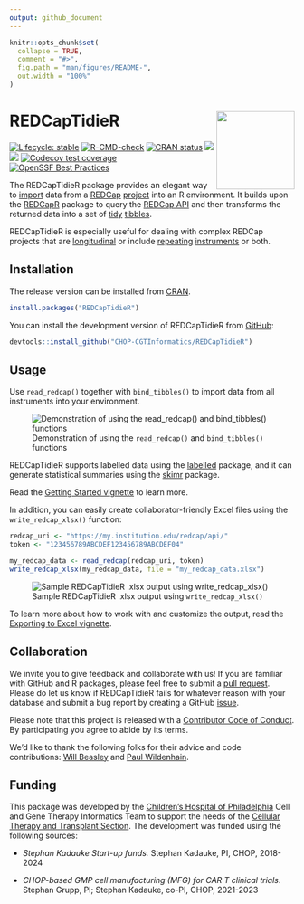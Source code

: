 ```yaml
---
output: github_document
---
```


<!-- README.md is generated from README.Rmd. Please edit that file -->

```r
knitr::opts_chunk$set(
  collapse = TRUE,
  comment = "#>",
  fig.path = "man/figures/README-",
  out.width = "100%"
)
```

# REDCapTidieR <a href="https://chop-cgtinformatics.github.io/REDCapTidieR/"><img src="man/figures/logo.png" align="right" height="138" /></a>

<!-- badges: start -->
[![Lifecycle: stable](https://img.shields.io/badge/lifecycle-stable-greeen.svg)](https://lifecycle.r-lib.org/articles/stages.html#stable)
 [![R-CMD-check](https://github.com/CHOP-CGTInformatics/REDCapTidieR/actions/workflows/R-CMD-check.yaml/badge.svg)](https://github.com/CHOP-CGTInformatics/REDCapTidieR/actions/workflows/R-CMD-check.yaml)
[![CRAN status](https://www.r-pkg.org/badges/version/REDCapTidieR)](https://CRAN.R-project.org/package=REDCapTidieR)
[![](https://cranlogs.r-pkg.org/badges/REDCapTidieR)](https://cran.r-project.org/package=REDCapTidieR)
[![](https://cranlogs.r-pkg.org/badges/grand-total/REDCapTidieR)](https://cran.r-project.org/package=REDCapTidieR)
[![Codecov test coverage](https://codecov.io/gh/CHOP-CGTInformatics/REDCapTidieR/branch/main/graph/badge.svg)](https://app.codecov.io/gh/CHOP-CGTInformatics/REDCapTidieR?branch=main)
[![OpenSSF Best Practices](https://bestpractices.coreinfrastructure.org/projects/6845/badge)](https://bestpractices.coreinfrastructure.org/projects/6845)
<!-- badges: end -->

The REDCapTidieR package provides an elegant way to [import](https://chop-cgtinformatics.github.io/REDCapTidieR/articles/glossary.html#import) data from a [REDCap](https://projectredcap.org/) [project](https://chop-cgtinformatics.github.io/REDCapTidieR/articles/glossary.html#project) into an R environment. It builds upon the [REDCapR](https://ouhscbbmc.github.io/REDCapR/) package to query the [REDCap API](https://chop-cgtinformatics.github.io/REDCapTidieR/articles/glossary.html#redcap-api) and then transforms the returned data into a set of [tidy](https://chop-cgtinformatics.github.io/REDCapTidieR/articles/glossary.html#tidy) [tibbles](https://chop-cgtinformatics.github.io/REDCapTidieR/articles/glossary.html#tibble).

REDCapTidieR is especially useful for dealing with complex REDCap projects that are [longitudinal](https://chop-cgtinformatics.github.io/REDCapTidieR/articles/glossary.html#longitudinal-project) or include [repeating](https://chop-cgtinformatics.github.io/REDCapTidieR/articles/glossary.html#repeating) [instruments](https://chop-cgtinformatics.github.io/REDCapTidieR/articles/glossary.html#instrument) or both.

## Installation

The release version can be installed from [CRAN](https://cran.r-project.org/package=REDCapTidieR).

```r
install.packages("REDCapTidieR")
```

You can install the development version of REDCapTidieR from [GitHub](https://github.com/CHOP-CGTInformatics/REDCapTidieR):

```r
devtools::install_github("CHOP-CGTInformatics/REDCapTidieR")
```

## Usage

Use `read_redcap()` together with `bind_tibbles()` to import data from all instruments into your environment.

![Demonstration of using the `read_redcap()` and `bind_tibbles()` functions](man/figures/redcaptidier-demo.gif)

REDCapTidieR supports labelled data using the [labelled](https://larmarange.github.io/labelled/) package, and it can generate statistical summaries using the [skimr](https://docs.ropensci.org/skimr/) package. 

Read the [Getting Started vignette](https://chop-cgtinformatics.github.io/REDCapTidieR/articles/REDCapTidieR.html) to learn more.

In addition, you can easily create collaborator-friendly Excel files using the `write_redcap_xlsx()` function:

```r
redcap_uri <- "https://my.institution.edu/redcap/api/"
token <- "123456789ABCDEF123456789ABCDEF04"

my_redcap_data <- read_redcap(redcap_uri, token)
write_redcap_xlsx(my_redcap_data, file = "my_redcap_data.xlsx")
```

![Sample REDCapTidieR .xlsx output using `write_redcap_xlsx()`](man/figures/write_xlsx_default.png)

To learn more about how to work with and customize the output, read the [Exporting to Excel vignette](https://chop-cgtinformatics.github.io/REDCapTidieR/articles/export_to_xlsx.html).

## Collaboration

We invite you to give feedback and collaborate with us! If you are familiar with GitHub and R packages, please feel free to submit a [pull request](https://github.com/CHOP-CGTInformatics/REDCapTidieR/pulls). Please do let us know if REDCapTidieR fails for whatever reason with your database and submit a bug report by creating a GitHub [issue](https://github.com/CHOP-CGTInformatics/REDCapTidieR/issues).

Please note that this project is released with a [Contributor Code of Conduct](https://github.com/CHOP-CGTInformatics/REDCapTidieR/blob/main/CONDUCT.md). By participating you agree to abide by its terms.

We'd like to thank the following folks for their advice and code contributions: [Will Beasley](https://github.com/wibeasley) and [Paul Wildenhain](https://github.com/pwildenhain).

## Funding

This package was developed by the [Children's Hospital of Philadelphia](https://www.chop.edu) Cell and Gene Therapy Informatics Team to support the needs of the [Cellular Therapy and Transplant Section](https://www.chop.edu/centers-programs/cellular-therapy-and-transplant-section). The development was funded using the following sources:

-   *Stephan Kadauke Start-up funds.* Stephan Kadauke, PI, CHOP, 2018-2024

-   *CHOP-based GMP cell manufacturing (MFG) for CAR T clinical trials*. Stephan Grupp, PI; Stephan Kadauke, co-PI, CHOP, 2021-2023
 
